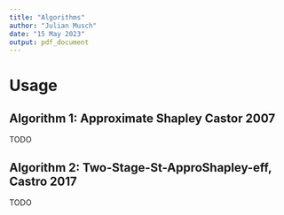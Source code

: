 ```yaml
---
title: "Algorithms"
author: "Julian Musch"
date: "15 May 2023"
output: pdf_document
---
```


# Usage

## Algorithm 1: Approximate Shapley Castor 2007

TODO

## Algorithm 2: Two-Stage-St-ApproShapley-eff, Castro 2017

TODO
